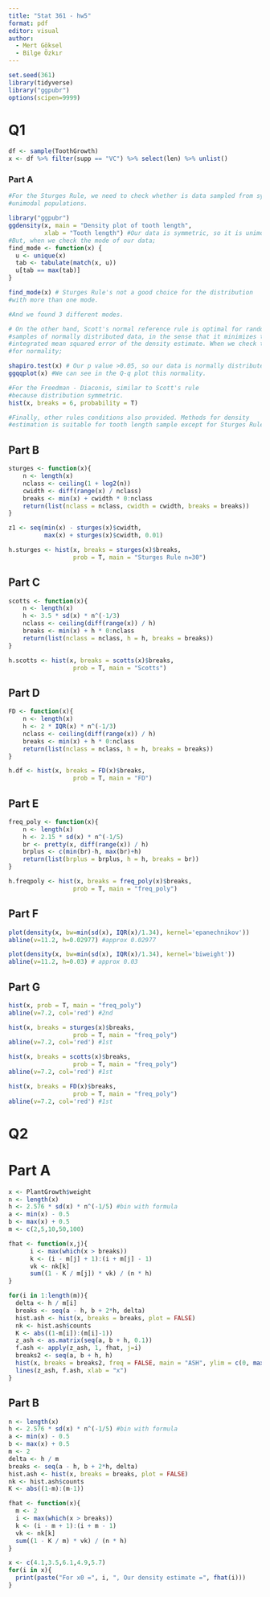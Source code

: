 ---
title: "Stat 361 - hw5"
format: pdf
editor: visual
author:
  - Mert Göksel
  - Bilge Özkır
---

```{r, include=FALSE}
set.seed(361)
library(tidyverse)
library("ggpubr")
options(scipen=9999)
```

# Q1

```{r}
df <- sample(ToothGrowth)
x <- df %>% filter(supp == "VC") %>% select(len) %>% unlist()
```

### Part A

```{r}
#For the Sturges Rule, we need to check whether is data sampled from symmetric, 
#unimodal populations.

library("ggpubr")
ggdensity(x, main = "Density plot of tooth length",
          xlab = "Tooth length") #Our data is symmetric, so it is unimodal.
#But, when we check the mode of our data;
find_mode <- function(x) {
  u <- unique(x)
  tab <- tabulate(match(x, u))
  u[tab == max(tab)]
}

find_mode(x) # Sturges Rule's not a good choice for the distribution 
#with more than one mode.

#And we found 3 different modes.

# On the other hand, Scott's normal reference rule is optimal for random 
#samples of normally distributed data, in the sense that it minimizes the 
#integrated mean squared error of the density estimate. When we check the data 
#for normality;

shapiro.test(x) # Our p value >0.05, so our data is normally distributed.
ggqqplot(x) #We can see in the Q-q plot this normality.

#For the Freedman - Diaconis, similar to Scott's rule 
#because distribution symmetric.
hist(x, breaks = 6, probability = T)

#Finally, other rules conditions also provided. Methods for density 
#estimation is suitable for tooth length sample except for Sturges Rule.
```

## Part B

```{r}
sturges <- function(x){
    n <- length(x)
    nclass <- ceiling(1 + log2(n))
    cwidth <- diff(range(x) / nclass) 
    breaks <- min(x) + cwidth * 0:nclass
    return(list(nclass = nclass, cwidth = cwidth, breaks = breaks))
}

z1 <- seq(min(x) - sturges(x)$cwidth, 
          max(x) + sturges(x)$cwidth, 0.01)

h.sturges <- hist(x, breaks = sturges(x)$breaks, 
                  prob = T, main = "Sturges Rule n=30")
```

## Part C

```{r}
scotts <- function(x){
    n <- length(x)
    h <- 3.5 * sd(x) * n^(-1/3)
    nclass <- ceiling(diff(range(x)) / h)
    breaks <- min(x) + h * 0:nclass
    return(list(nclass = nclass, h = h, breaks = breaks))
}

h.scotts <- hist(x, breaks = scotts(x)$breaks, 
                  prob = T, main = "Scotts")
```

## Part D

```{r}
FD <- function(x){
    n <- length(x)
    h <- 2 * IQR(x) * n^(-1/3)
    nclass <- ceiling(diff(range(x)) / h)
    breaks <- min(x) + h * 0:nclass
    return(list(nclass = nclass, h = h, breaks = breaks))
}

h.df <- hist(x, breaks = FD(x)$breaks, 
                  prob = T, main = "FD")
```

## Part E

```{r}
freq_poly <- function(x){
    n <- length(x)
    h <- 2.15 * sd(x) * n^(-1/5)
    br <- pretty(x, diff(range(x)) / h)
    brplus <- c(min(br)-h, max(br)+h)
    return(list(brplus = brplus, h = h, breaks = br))
}

h.freqpoly <- hist(x, breaks = freq_poly(x)$breaks, 
                  prob = T, main = "freq_poly")
```

## Part F

```{r}
plot(density(x, bw=min(sd(x), IQR(x)/1.34), kernel='epanechnikov'))
abline(v=11.2, h=0.02977) #approx 0.02977
```

```{r}
plot(density(x, bw=min(sd(x), IQR(x)/1.34), kernel='biweight'))
abline(v=11.2, h=0.03) # approx 0.03 
```

## Part G

```{r}
hist(x, prob = T, main = "freq_poly")
abline(v=7.2, col='red') #2nd

hist(x, breaks = sturges(x)$breaks, 
                  prob = T, main = "freq_poly")
abline(v=7.2, col='red') #1st

hist(x, breaks = scotts(x)$breaks, 
                  prob = T, main = "freq_poly")
abline(v=7.2, col='red') #1st

hist(x, breaks = FD(x)$breaks, 
                  prob = T, main = "freq_poly")
abline(v=7.2, col='red') #1st
```

# Q2

# Part A

```{r}
x <- PlantGrowth$weight
n <- length(x)
h <- 2.576 * sd(x) * n^(-1/5) #bin with formula
a <- min(x) - 0.5
b <- max(x) + 0.5
m <- c(2,5,10,50,100)

fhat <- function(x,j){
      i <- max(which(x > breaks))
      k <- (i - m[j] + 1):(i + m[j] - 1)
      vk <- nk[k]
      sum((1 - K / m[j]) * vk) / (n * h)
}

for(i in 1:length(m)){
  delta <- h / m[i]
  breaks <- seq(a - h, b + 2*h, delta)
  hist.ash <- hist(x, breaks = breaks, plot = FALSE)
  nk <- hist.ash$counts
  K <- abs((1-m[i]):(m[i]-1))
  z_ash <- as.matrix(seq(a, b + h, 0.1))
  f.ash <- apply(z_ash, 1, fhat, j=i)
  breaks2 <- seq(a, b + h, h)
  hist(x, breaks = breaks2, freq = FALSE, main = "ASH", ylim = c(0, max(f.ash)))
  lines(z_ash, f.ash, xlab = "x")
}
```

## Part B

```{r}
n <- length(x)
h <- 2.576 * sd(x) * n^(-1/5) #bin with formula
a <- min(x) - 0.5
b <- max(x) + 0.5
m <- 2
delta <- h / m
breaks <- seq(a - h, b + 2*h, delta)
hist.ash <- hist(x, breaks = breaks, plot = FALSE)
nk <- hist.ash$counts
K <- abs((1-m):(m-1))

fhat <- function(x){
  m <- 2
  i <- max(which(x > breaks))
  k <- (i - m + 1):(i + m - 1)
  vk <- nk[k]
  sum((1 - K / m) * vk) / (n * h)
}

x <- c(4.1,3.5,6.1,4.9,5.7)
for(i in x){
  print(paste("For x0 =", i, ", Our density estimate =", fhat(i)))
}
```
